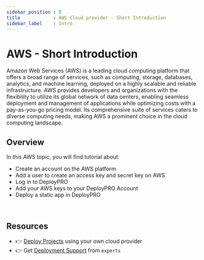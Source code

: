 ```yaml
---
sidebar_position : 0
title            : AWS Cloud provider - Short Introduction 
sidebar_label    : Intro
---
```


# AWS - Short Introduction 

Amazon Web Services (AWS) is a leading cloud computing platform that offers a broad range of services, such as computing, storage, databases, analytics, and machine learning,  deployed on a highly scalable and reliable infrastructure. AWS provides developers and organizations with the flexibility to utilize its global network of data centers, enabling seamless deployment and management of applications while optimizing costs with a pay-as-you-go pricing model. Its comprehensive suite of services caters to diverse computing needs, making AWS a prominent choice in the cloud computing landscape.

## Overview
In this AWS topic, you will find tutorial about:
- Create an account on the AWS platform
- Add a user to create an access key and secret key on AWS
- Log in to DeployPRO
- Add your AWS keys to your DeployPRO Account
- Deploy a static app in DeployPRO


<br />

## Resources

- 👉 [Deploy Projects](https://deploypro.dev/) using your own cloud provider
- 👉 Get [Deployment Support](https://deploypro.dev/support/) from `experts` 
